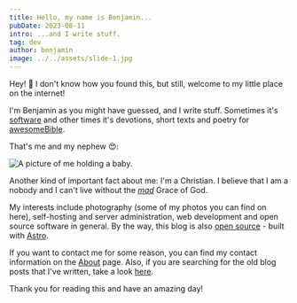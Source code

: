 ```yaml
---
title: Hello, my name is Benjamin...
pubDate: 2023-08-11
intro: ...and I write stuff.
tag: dev
author: benjamin
image: ../../assets/slide-1.jpg
---
```


Hey! 👋 I don't know how you found this, but still, welcome to my little place on the internet!

I'm Benjamin as you might have guessed, and I write stuff. Sometimes it's [software](https://github.com/benjaminwolkchen) and other times it's devotions, short texts and poetry for [awesomeBible](https://awesomebible.de).

That's me and my nephew 😍:

<Image src={me} width={300} height={300} alt="A picture of me holding a baby." />

Another kind of important fact about me: I'm a Christian. I believe that I am a nobody and I can't live without the [*mad*](https://youtu.be/OaJrMhRCwZI) Grace of God.

My interests include photography (some of my photos you can find on here), self-hosting and server administration, web development and open source software in general. By the way, this blog is also [open source](https://github.com/benjaminwolkchen/astro-blog) - built with [Astro](https://astro.build).

If you want to contact me for some reason, you can find my contact information on the [About](/about) page. Also, if you are searching for the old blog posts that I've written, take a look [here](https://old.bendaha.eu.org).

Thank you for reading this and have an amazing day!
